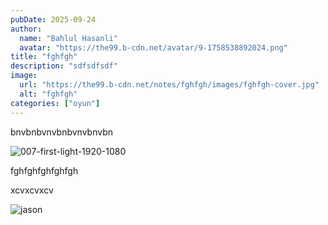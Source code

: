 ```yaml
---
pubDate: 2025-09-24
author: 
  name: "Bahlul Hasanli"
  avatar: "https://the99.b-cdn.net/avatar/9-1758538892024.png"
title: "fghfgh"
description: "sdfsdfsdf"
image:
  url: "https://the99.b-cdn.net/notes/fghfgh/images/fghfgh-cover.jpg"
  alt: "fghfgh"
categories: ["oyun"]
---
```


bnvbnbvnvbnbvnvbnvbn

![007-first-light-1920-1080](https://the99.b-cdn.net/notes/fghfgh/images/fghfgh-3220fcbc.jpg)

fghfghfghfghfgh

xcvxcvxcv

![jason](https://the99.b-cdn.net/notes/fghfgh/images/fghfgh-d9fb6230.jpg)



